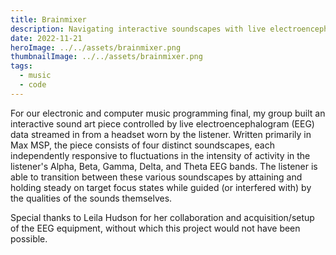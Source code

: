 ```yaml
---
title: Brainmixer
description: Navigating interactive soundscapes with live electroencephalogram (EEG) data.
date: 2022-11-21
heroImage: ../../assets/brainmixer.png
thumbnailImage: ../../assets/brainmixer.png
tags:
  - music
  - code
---
```


For our electronic and computer music programming final, my group built an interactive sound art piece
controlled by live electroencephalogram (EEG) data streamed in from a headset worn by the listener.
Written primarily in Max MSP, the piece consists of four distinct soundscapes, each independently responsive to 
fluctuations in the intensity of activity in the listener's Alpha, Beta, Gamma, Delta, and Theta EEG bands. The 
listener is able to transition between these various soundscapes by attaining and holding steady on target focus states while guided
(or interfered with) by the qualities of the sounds themselves.

Special thanks to Leila Hudson for her collaboration and acquisition/setup of the EEG equipment, without which this project would not have been possible.